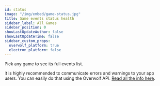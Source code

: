 ```yaml
---
id: status
image: "/img/embed/game-status.jpg"
title: Game events status health
sidebar_label: All Games
sidebar_position: 0
showLastUpdateAuthor: false
showLastUpdateTime: false
sidebar_custom_props:
  overwolf_platform: true
  electron_platform: false
---
```


Pick any game to see its full events list.

It is highly recommended to communicate errors and warnings to your app users.
You can easily do that using the Overwolf API. [Read all the info here](/topics/using-events/how-to-check-events-status-from-app).

<EventsData allGames={true} />



